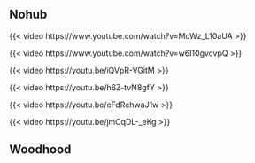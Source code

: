 ## Nohub

{{< video https://www.youtube.com/watch?v=McWz_L10aUA >}}


{{< video  https://www.youtube.com/watch?v=w6I10gvcvpQ >}}

{{< video https://youtu.be/iQVpR-VGitM >}}

{{< video https://youtu.be/h6Z-tvN8gfY >}}

{{< video https://youtu.be/eFdRehwaJ1w >}}

{{< video https://youtu.be/jmCqDL-_eKg >}}


## Woodhood
